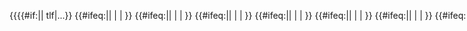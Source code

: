 <span style="white-space:nowrap;">&#123;&#123;{{#if:{{{1|}}}|{{{1}}}| tlf&#124;...}}<!--
-->{{#ifeq:{{{2|x}}}|{{{2|}}}| &#124;{{{2}}} | }}<!--
-->{{#ifeq:{{{3|x}}}|{{{3|}}}| &#124;{{{3}}} | }}<!--
-->{{#ifeq:{{{4|x}}}|{{{4|}}}| &#124;{{{4}}} | }}<!--
-->{{#ifeq:{{{5|x}}}|{{{5|}}}| &#124;{{{5}}} | }}<!--
-->{{#ifeq:{{{6|x}}}|{{{6|}}}| &#124;{{{6}}} | }}<!--
-->{{#ifeq:{{{7|x}}}|{{{7|}}}| &#124;{{{7}}} | }}<!--
-->{{#ifeq:{{{8|x}}}|{{{8|}}}| &#124;{{{8}}} | }}<!--
-->{{#ifeq:{{{9|x}}}|{{{9|}}}| &#124;{{{9}}} | }}<!--
-->&#125;&#125;</span><noinclude>

{{documentation}}
<!-- Add categories and interwikis to the /doc sub-page, not here! -->
</noinclude>
